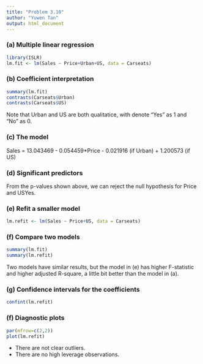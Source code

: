 ```yaml
---
title: "Problem 3.10"
author: "Yuwen Tan"
output: html_document
---
```


### (a) Multiple linear regression
```r
library(ISLR)
lm.fit <- lm(Sales ~ Price+Urban+US, data = Carseats)
```

### (b) Coefficient interpretation
```r
summary(lm.fit)
contrasts(Carseats$Urban)
contrasts(Carseats$US)
```

Note that Urban and US are both qualitatice, with denote "Yes" as 1 and "No" as 0.

### (c) The model

Sales = 13.043469 - 0.054459*Price - 0.021916 (if Urban) + 1.200573 (if US)

### (d) Significant predictors

From the p-values shown above, we can reject the null hypothesis for Price and USYes.

### (e) Refit a smaller model
```r
lm.refit <- lm(Sales ~ Price+US, data = Carseats)
```

### (f) Compare two models
```r
summary(lm.fit)
summary(lm.refit)
```

Two models have similar results, but the model in (e) has higher F-statistic and higher adjusted R-square, a little bit better than the model in (a).

### (g) Confidence intervals for the coefficients
```r
confint(lm.refit)
```

### (f) Diagnostic plots
```r
par(mfrow=c(2,2))
plot(lm.refit)
```

* There are not clear outliers.
* There are no high leverage observations.